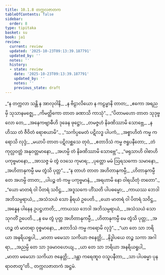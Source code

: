 ```yaml
---
title: 10.1.8 တက္ကလဇာတက
tableOfContents: false
sidebar:
  order: 8
type: tipitaka
basket: su
book: ja1
review:
  current: review
  updated: '2025-10-23T09:13:39.187791'
  updated_by: ''
  notes: ''
  history:
  - state: review
    date: '2025-10-23T09:13:39.187791'
    updated_by: ''
    notes: ''
    previous_state: draft
---
```



<ReviewStatus review={frontmatter.review} showDetails={true} />

<HypothesisAnnotation frontmatter={frontmatter} />

<DynamicBreadcrumb />

<Division number="82" book="ja1" e="ch" v="22" p="212">

<Paragraph number="1997" type="verses" book="ja1">
_“န တက္ကလာ သန္တိ န အာလုဝါနိ,_  
_န ဗိဠာလိယော န ကဠမ္ဗာနိ တာတ;_  
_ဧကော အရညမှိ သုသာနမဇ္ဈေ,_  
_ကိမတ္ထိကော တာတ ခဏာသိ ကာသုံ”._  

</Paragraph>

</Division>
<Division number="83" book="ja1" e="ch" v="22" p="212">

<Paragraph number="1998" type="verses" book="ja1">
_“ပိတာမဟော တာတ သုဒုဗ္ဗလော တေ,_  
_အနေကဗျာဓီဟိ ဒုခေန ဖုဋ္ဌော;_  
_တမဇ္ဇဟံ နိခဏိဿာမိ သောဗ္ဘေ,_  
_န ဟိဿ တံ ဇီဝိတံ ရောစယာမိ”._  

</Paragraph>

</Division>
<Division number="84" book="ja1" e="ch" v="22" p="212">

<Paragraph number="1999" type="verses" book="ja1">
_“သင်္ကပ္ပမေတံ ပဋိလဒ္ဓ ပါပကံ,_  
_အစ္စာဟိတံ ကမ္မ ကရောသိ လုဒ္ဒံ;_  
_မယာပိ တာတ ပဋိလစ္ဆသေ တုဝံ,_  
_ဧတာဒိသံ ကမ္မ ဇရူပနီတော;_  
_တံ ကုလ္လဝတ္တံ အနုဝတ္တမာနော,_  
_အဟမ္ပိ တံ နိခဏိဿာမိ သောဗ္ဘေ”._  

</Paragraph>

</Division>
<Division number="85" book="ja1" e="ch" v="22" p="212">

<Paragraph number="2000" type="verses" book="ja1">
_“ဖရုသာဟိ ဝါစာဟိ ပကုဗ္ဗမာနော,_  
_အာသဇ္ဇ မံ တွံ ဝဒသေ ကုမာရ;_  
_ပုတ္တော မမံ ဩရသကော သမာနော,_  
_အဟိတာနုကမ္ပီ မမ တွံသိ ပုတ္တ”._  

</Paragraph>

</Division>
<Division number="86" book="ja1" e="ch" v="22" p="213">

<Paragraph number="2001" type="verses" book="ja1">
_“န တာဟံ တာတ အဟိတာနုကမ္ပီ,_  
_ဟိတာနုကမ္ပီ တေ အဟမ္ပိ တာတ;_  
_ပါပဉ္စ တံ ကမ္မ ပကုဗ္ဗမာနံ,_  
_အရဟာမိ နော ဝါရယိတုံ တတော”._  

</Paragraph>

</Division>
<Division number="87" book="ja1" e="ch" v="22" p="213">

<Paragraph number="2002" type="verses" book="ja1">
_“ယော မာတရံ ဝါ ပိတရံ သဝိဋ္ဌ,_  
_အဒူသကေ ဟိံသတိ ပါပဓမ္မော;_  
_ကာယဿ ဘေဒါ အဘိသမ္ပရာယံ,_  
_အသံသယံ သော နိရယံ ဥပေတိ._  

</Paragraph>

</Division>
<Division number="88" book="ja1" e="ch" v="22" p="213">

<Paragraph number="2003" type="verses" book="ja1">
_ယော မာတရံ ဝါ ပိတရံ သဝိဋ္ဌ,_  
_အန္နေန ပါနေန ဥပဋ္ဌဟာတိ;_  
_ကာယဿ ဘေဒါ အဘိသမ္ပရာယံ,_  
_အသံသယံ သော သုဂတိံ ဥပေတိ._  

</Paragraph>

</Division>
<Division number="89" book="ja1" e="ch" v="22" p="213">

<Paragraph number="2004" type="verses" book="ja1">
_န မေ တွံ ပုတ္တ အဟိတာနုကမ္ပီ,_  
_ဟိတာနုကမ္ပီ မေ တွံသိ ပုတ္တ;_  
_အဟဉ္စ တံ မာတရာ ဝုစ္စမာနော,_  
_ဧတာဒိသံ ကမ္မ ကရောမိ လုဒ္ဒံ”._  

</Paragraph>

</Division>
<Division number="90" book="ja1" e="ch" v="22" p="213">

<Paragraph number="2005" type="verses" book="ja1">
_“ယာ တေ သာ ဘရိယာ အနရိယရူပါ,_  
_မာတာ မမေသာ သကိယာ ဇနေတ္တိ;_  
_နိဒ္ဓါပယေ တဉ္စ သကာ အဂါရာ,_  
_အညမ္ပိ တေ သာ ဒုခမာဝဟေယျ._  

</Paragraph>

</Division>
<Division number="91" book="ja1" e="ch" v="22" p="213">

<Paragraph number="2006" type="verses" book="ja1">
_ယာ တေ သာ ဘရိယာ အနရိယရူပါ,_  
_မာတာ မမေသာ သကိယာ ဇနေတ္တိ;_  
_ဒန္တာ ကရေဏူဝ ဝသူပနီတာ,_  
_သာ ပါပဓမ္မာ ပုနရာဝဇာတူ”တိ._  


</Paragraph>
</Division>

<Paragraph number="2007" type="center" book="ja1">
တက္ကလဇာတကံ အဋ္ဌမံ.
</Paragraph>
